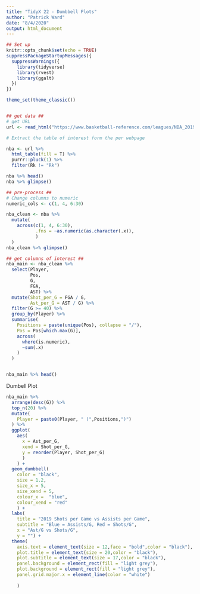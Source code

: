 ```yaml
---
title: "TidyX 22 - Dumbbell Plots"
author: "Patrick Ward"
date: "8/4/2020"
output: html_document
---
```


```r
## Set up
knitr::opts_chunk$set(echo = TRUE)
suppressPackageStartupMessages({
  suppressWarnings({
    library(tidyverse)
    library(rvest)
    library(ggalt)
  })
})

theme_set(theme_classic())


## get data ##
# get URL
url <- read_html("https://www.basketball-reference.com/leagues/NBA_2019_totals.html")

# Extract the table of interest form the per webpage

nba <- url %>% 
  html_table(fill = T) %>% 
  purrr::pluck(1) %>%
  filter(Rk != "Rk")

nba %>% head()
nba %>% glimpse()

## pre-process ##
# Change columns to numeric
numeric_cols <- c(1, 4, 6:30)

nba_clean <- nba %>% 
  mutate(
    across(c(1, 4, 6:30),
           .fns = ~as.numeric(as.character(.x)),
           )
  )
nba_clean %>% glimpse()

## get columns of interest ##
nba_main <- nba_clean %>%
  select(Player,
         Pos,
         G,
         FGA,
         AST) %>%
  mutate(Shot_per_G = FGA / G,
         Ast_per_G = AST / G) %>%
  filter(G >= 40) %>% 
  group_by(Player) %>% 
  summarise(
    Positions = paste(unique(Pos), collapse = "/"),
    Pos = Pos[which.max(G)],
    across(
      where(is.numeric),
      ~sum(.x)
    )
  )


nba_main %>% head()

```


Dumbell Plot

```r

nba_main %>%
  arrange(desc(G)) %>%
  top_n(20) %>%
  mutate(
    Player = paste0(Player, " (",Positions,")")
  ) %>% 
  ggplot(
    aes(
      x = Ast_per_G,
      xend = Shot_per_G,
      y = reorder(Player, Shot_per_G)
      )
    ) +
  geom_dumbbell(
    color = "black",
    size = 1.2,
    size_x = 5,
    size_xend = 5,
    colour_x =  "blue",
    colour_xend = "red"
    ) +
  labs(
    title = "2019 Shots per Game vs Assists per Game",
    subtitle = "Blue = Assists/G, Red = Shots/G",
    x = "Ast/G vs Shots/G",
    y = "") +
  theme(
    axis.text = element_text(size = 12,face = "bold",color = "black"),
    plot.title = element_text(size = 20,color = "black"),
    plot.subtitle = element_text(size = 17,color = "black"),
    panel.background = element_rect(fill = "light grey"),
    plot.background = element_rect(fill = "light grey"),
    panel.grid.major.x = element_line(color = "white")
    
    )
```



